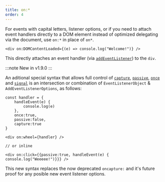 ```yaml
---
title: on:*
order: 4
---
```


For events with capital letters, listener options, or if you need to attach event handlers directly to a DOM element instead of optimized delegating via the document, use `on:*` in place of `on*`.

```tsx
<div on:DOMContentLoaded={(e) => console.log("Welcome!")} />
```

This directly attaches an event handler (via [`addEventListener`](https://developer.mozilla.org/en-US/docs/Web/API/EventTarget/addEventListener)) to the `div`.

:::note
<span>New in v1.9.0</span>
:::

An aditional special syntax that allows full control of [`capture`](https://developer.mozilla.org/en-US/docs/Web/API/EventTarget/addEventListener#capture), [`passive`](https://developer.mozilla.org/en-US/docs/Web/API/EventTarget/addEventListener#passive), [`once`](https://developer.mozilla.org/en-US/docs/Web/API/EventTarget/addEventListener#once) and [`signal`](https://developer.mozilla.org/en-US/docs/Web/API/EventTarget/addEventListener#signal) is an intersection or combination of `EventListenerObject` & `AddEventListenerOptions`, as follows:

```tsx
const handler = {
	handleEvent(e) {
		console.log(e)
	},
	once:true,
	passive:false,
	capture:true
}

<div on:wheel={handler} />

// or inline

<div on:click={{passive:true, handleEvent(e) { console.log("Weeeee!")}}} />
```

This new syntax replaces the now deprecated `oncapture:` and it's future proof for any posible new event listener options.
